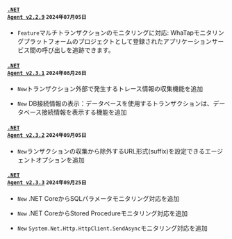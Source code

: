 #### <code class='changelog-service'><a href="https://docs.whatap.io/release-notes/dotnet/dotnet-2_2_9">.NET Agent v2.2.9</a></code> <code class='changelog-date'>2024年07月05日</code>

- <code class="Feature">Feature</code>マルチトランザクションのモニタリングに対応: WhaTapモニタリングプラットフォームのプロジェクトとして登録されたアプリケーションサービス間の呼び出しを追跡できます。

#### <code class='changelog-service'><a href="https://docs.whatap.io/release-notes/dotnet/dotnet-2_3_1">.NET Agent v2.3.1</a></code> <code class='changelog-date'>2024年08月26日</code>

- <code class="New" type="1">New</code>トランザクション外部で発生するトレース情報の収集機能を追加

- <code class="New" type="1">New</code> DB接続情報の表示：データベースを使用するトランザクションは、データベース接続情報を表示する機能を追加

#### <code class='changelog-service'><a href="https://docs.whatap.io/release-notes/dotnet/dotnet-2_3_2">.NET Agent v2.3.2</a></code> <code class='changelog-date'>2024年09月05日</code>

- <code class="New" type="1">New</code>ランザクションの収集から除外するURL形式(suffix)を設定できるエージェントオプションを追加

#### <code class='changelog-service'><a href="https://docs.whatap.io/release-notes/dotnet/dotnet-2_3_3">.NET Agent v2.3.3</a></code> <code class='changelog-date'>2024年09月25日</code>

- <code class="New" type="1">New</code> .NET CoreからSQLパラメータモニタリング対応を追加

- <code class="New" type="1">New</code> .NET CoreからStored Procedureモニタリング対応を追加

- <code class="New" type="1">New</code> <code>System.Net.Http.HttpClient.SendAsync</code>モニタリング対応を追加

